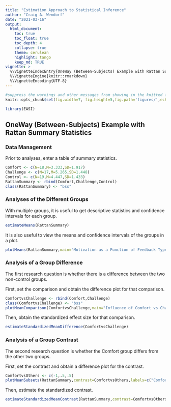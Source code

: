 ```yaml
---
title: "Estimation Approach to Statistical Inference"
author: "Craig A. Wendorf"
date: "2021-03-16"
output:
  html_document:
    toc: true
    toc_float: true
    toc_depth: 4
    collapse: true
    theme: cerulean
    highlight: tango
    keep_md: TRUE
vignette: >
  %\VignetteIndexEntry{OneWay (Between-Subjects) Example with Rattan Summary Statistics}
  %\VignetteEngine{knitr::rmarkdown}
  %\VignetteEncoding{UTF-8}
---
```


```r
#suppress the warnings and other messages from showing in the knitted file.
knitr::opts_chunk$set(fig.width=7, fig.height=5,fig.path='figures/',echo=TRUE,warning=FALSE,message=FALSE)
```

```r
library(EASI)
```

## OneWay (Between-Subjects) Example with Rattan Summary Statistics

### Data Management

Prior to analyses, enter a table of summary statistics.

```r
Comfort <- c(N=18,M=3.333,SD=1.917)
Challenge <- c(N=17,M=5.265,SD=1.448)
Control <- c(N=19,M=4.447,SD=1.433)
RattanSummary <- rbind(Comfort,Challenge,Control)
class(RattanSummary) <- "bss"
```

### Analyses of the Different Groups

With multiple groups, it is useful to get descriptive statistics and confidence intervals for each group.

```r
estimateMeans(RattanSummary)
```

It is also useful to view the means and confidence intervals of the groups in a plot.

```r
plotMeans(RattanSummary,main="Motivation as a Function of Feedback Type",ylab="Motivation")
```

### Analysis of a Group Difference

The first research question is whether there is a difference between the two non-control groups.

First, set the comparison and obtain the difference plot for that comparison.

```r
ComfortvsChallenge <- rbind(Comfort,Challenge)
class(ComfortvsChallenge) <- "bss"
plotMeanComparison(ComfortvsChallenge,main="Influence of Comfort vs Challenge Feedback on Motivation",ylab="Motivation")
```

Then, obtain the standardized effect size for that comparison.

```r
estimateStandardizedMeanDifference(ComfortvsChallenge)
```

### Analysis of a Group Contrast

The second research question is whether the Comfort group differs from the other two groups.

First, set the contrast and obtain a difference plot for the contrast.

```r
ComfortvsOthers <- c(-1,.5,.5)
plotMeanSubsets(RattanSummary,contrast=ComfortvsOthers,labels=c("Comfort","Others"),main="Influence of Comfort Feedback vs Other Types of Feedback on Motivation",ylab="Motivation")
```

Then, estimate the standardized contrast.

```r
estimateStandardizedMeanContrast(RattanSummary,contrast=ComfortvsOthers)
```
